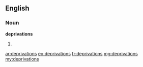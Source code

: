 ==English==

===Noun===
'''deprivations'''

# {{plural of|[[deprivation]]}}

[[ar:deprivations]]
[[eo:deprivations]]
[[fr:deprivations]]
[[mg:deprivations]]
[[my:deprivations]]